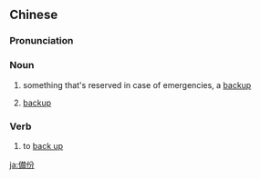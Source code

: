 {{also|备份}}
==Chinese==
{{zh-forms|s=备份}}

===Pronunciation===
{{zh-pron
|m=bèifèn
|c=bei6 fan6
|cat=n
}}

===Noun===
{{zh-noun}}
# something that's reserved in case of emergencies, a [[backup]]
# {{lb|zh|computing}} [[backup]]

===Verb===
{{zh-verb}}
# {{lb|zh|computing}} to [[back up]]

[[ja:備份]]